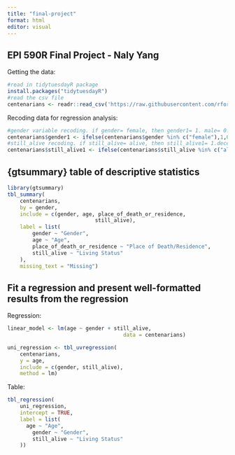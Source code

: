```yaml
---
title: "final-project"
format: html
editor: visual
---
```


## EPI 590R Final Project - Naly Yang

Getting the data:
```r
#read in tidytuesdayR package
install.packages("tidytuesdayR")
#read the csv file 
centenarians <- readr::read_csv('https://raw.githubusercontent.com/rfordatascience/tidytuesday/master/data/2023/2023-05-30/centenarians.csv')
```

Recoding data for regression analysis:
```r
#gender variable recoding. if gender= female, then gender1= 1. male= 0.
centenarians$gender1 <- ifelse(centenarians$gender %in% c("female"),1,0)
#still_alive recoding. if still_alive= alive, then still_alive1= 1.deceased= 0.
centenarians$still_alive1 <- ifelse(centenarians$still_alive %in% c("alive"),1,0)
```

## {gtsummary} table of descriptive statistics

```r
library(gtsummary)
tbl_summary(
	centenarians,
	by = gender,
	include = c(gender, age, place_of_death_or_residence,
							still_alive),
	label = list(
		gender ~ "Gender",
		age ~ "Age",
		place_of_death_or_residence ~ "Place of Death/Residence",
		still_alive ~ "Living Status"
	),
	missing_text = "Missing")
```

## Fit a regression and present well-formatted results from the regression

Regression:
```r
linear_model <- lm(age ~ gender + still_alive,
									 data = centenarians)

uni_regression <- tbl_uvregression(
	centenarians,
	y = age,
	include = c(gender, still_alive),
	method = lm)
```

Table:
```r
tbl_regression(
	uni_regression,
	intercept = TRUE,
	label = list(
	  age ~ "Age",
		gender ~ "Gender",
		still_alive ~ "Living Status"
	))

```

